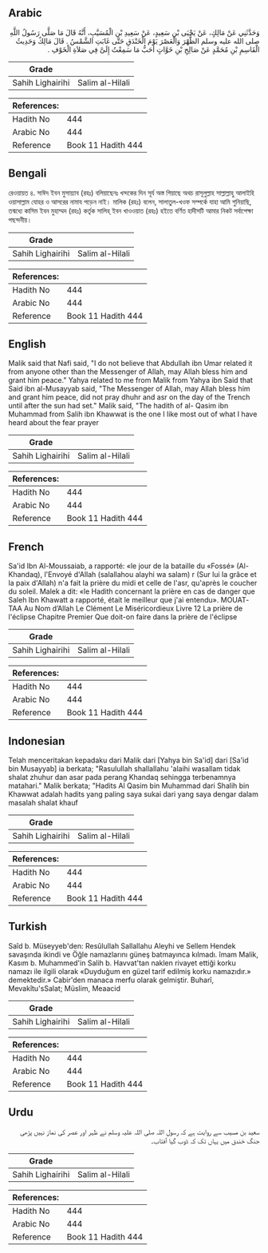 ## Arabic


<div dir="rtl" lang="ar" style={{fontSize:'larger',backgroundColor:'#f8f9fa',padding:20}}>
وَحَدَّثَنِي عَنْ مَالِكٍ، عَنْ يَحْيَى بْنِ سَعِيدٍ، عَنْ سَعِيدِ بْنِ الْمُسَيَّبِ، أَنَّهُ قَالَ مَا صَلَّى رَسُولُ اللَّهِ صلى الله عليه وسلم الظُّهْرَ وَالْعَصْرَ يَوْمَ الْخَنْدَقِ حَتَّى غَابَتِ الشَّمْسُ ‏.‏ قَالَ مَالِكٌ وَحَدِيثُ الْقَاسِمِ بْنِ مُحَمَّدٍ عَنْ صَالِحِ بْنِ خَوَّاتٍ أَحَبُّ مَا سَمِعْتُ إِلَىَّ فِي صَلاَةِ الْخَوْفِ ‏.‏
</div>
<div style={{backgroundColor:'#f8f9fa',padding:20, marginBottom: 10}}><table> <thead> <tr> <th>Grade</th> <th></th> </tr> </thead> <tbody> <tr><td>Sahih Lighairihi</td><td>Salim al-Hilali</td></tr></tbody></table><table> <thead> <tr> <th>References:</th> <th></th> </tr> </thead> <tbody><tr><td>Hadith No</td><td>444</td></tr><tr><td>Arabic No</td><td>444</td></tr><tr><td>Reference</td><td>Book 11 Hadith 444</td></tr></tbody></table></div>

## Bengali


<div dir="ltr" lang="bn" style={{fontSize:'larger',backgroundColor:'#f8f9fa',padding:20}}>
রেওয়ায়ত ৪. সাঈদ ইবন মুসায়্যাব (রহঃ) বলিয়াছেনঃ খন্দকের দিন সূর্য অস্ত গিয়াছে অথচ রাসূলুল্লাহ সাল্লাল্লাহু আলাইহি ওয়াসাল্লাম যোহর ও আসরের নামায পড়েন নাই। মালিক (রহঃ) বলেন, সালাতুল-খওফ সম্পর্কে যাহা আমি শুনিয়াছি, তন্মধ্যে কাসিম ইবন মুহাম্মদ (রহঃ) কর্তৃক সালিহ্ ইবন খাওওয়াত (রহঃ) হইতে বর্ণিত হাদীসটি আমার নিকট সর্বাপেক্ষা পছন্দনীয়।
</div>
<div style={{backgroundColor:'#f8f9fa',padding:20, marginBottom: 10}}><table> <thead> <tr> <th>Grade</th> <th></th> </tr> </thead> <tbody> <tr><td>Sahih Lighairihi</td><td>Salim al-Hilali</td></tr></tbody></table><table> <thead> <tr> <th>References:</th> <th></th> </tr> </thead> <tbody><tr><td>Hadith No</td><td>444</td></tr><tr><td>Arabic No</td><td>444</td></tr><tr><td>Reference</td><td>Book 11 Hadith 444</td></tr></tbody></table></div>

## English


<div dir="ltr" lang="en" style={{fontSize:'larger',backgroundColor:'#f8f9fa',padding:20}}>
Malik said that Nafi said, "I do not believe that Abdullah ibn Umar related it from anyone other than the Messenger of Allah, may Allah bless him and grant him peace." Yahya related to me from Malik from Yahya ibn Said that Said ibn al-Musayyab said, "The Messenger of Allah, may Allah bless him and grant him peace, did not pray dhuhr and asr on the day of the Trench until after the sun had set." Malik said, "The hadith of al- Qasim ibn Muhammad from Salih ibn Khawwat is the one I like most out of what I have heard about the fear prayer
</div>
<div style={{backgroundColor:'#f8f9fa',padding:20, marginBottom: 10}}><table> <thead> <tr> <th>Grade</th> <th></th> </tr> </thead> <tbody> <tr><td>Sahih Lighairihi</td><td>Salim al-Hilali</td></tr></tbody></table><table> <thead> <tr> <th>References:</th> <th></th> </tr> </thead> <tbody><tr><td>Hadith No</td><td>444</td></tr><tr><td>Arabic No</td><td>444</td></tr><tr><td>Reference</td><td>Book 11 Hadith 444</td></tr></tbody></table></div>

## French


<div dir="ltr" lang="fr" style={{fontSize:'larger',backgroundColor:'#f8f9fa',padding:20}}>
Sa'id Ibn Al-Moussaiab, a rapporté: «le jour de la bataille du «Fossé» (Al-Khandaq), l'Envoyé d'Allah (salallahou alayhi wa salam) r (Sur lui la grâce et la paix d'Allah) n'a fait la prière du midi et celle de l'asr, qu'après le coucher du soleil. Malek a dit: «le Hadith concernant la prière en cas de danger que Saleh Ibn Khawatt a rapporté, était le meilleur que j'ai entendu». MOUATTAA Au Nom d’Allah Le Clément Le Miséricordieux Livre 12 La prière de l'éclipse Chapitre Premier Que doit-on faire dans la prière de l'éclipse
</div>
<div style={{backgroundColor:'#f8f9fa',padding:20, marginBottom: 10}}><table> <thead> <tr> <th>Grade</th> <th></th> </tr> </thead> <tbody> <tr><td>Sahih Lighairihi</td><td>Salim al-Hilali</td></tr></tbody></table><table> <thead> <tr> <th>References:</th> <th></th> </tr> </thead> <tbody><tr><td>Hadith No</td><td>444</td></tr><tr><td>Arabic No</td><td>444</td></tr><tr><td>Reference</td><td>Book 11 Hadith 444</td></tr></tbody></table></div>

## Indonesian


<div dir="ltr" lang="id" style={{fontSize:'larger',backgroundColor:'#f8f9fa',padding:20}}>
Telah menceritakan kepadaku dari Malik dari [Yahya bin Sa'id] dari [Sa'id bin Musayyab] ia berkata; "Rasulullah shallallahu 'alaihi wasallam tidak shalat zhuhur dan asar pada perang Khandaq sehingga terbenamnya matahari." Malik berkata; "Hadits Al Qasim bin Muhammad dari Shalih bin Khawwat adalah hadits yang paling saya sukai dari yang saya dengar dalam masalah shalat khauf
</div>
<div style={{backgroundColor:'#f8f9fa',padding:20, marginBottom: 10}}><table> <thead> <tr> <th>Grade</th> <th></th> </tr> </thead> <tbody> <tr><td>Sahih Lighairihi</td><td>Salim al-Hilali</td></tr></tbody></table><table> <thead> <tr> <th>References:</th> <th></th> </tr> </thead> <tbody><tr><td>Hadith No</td><td>444</td></tr><tr><td>Arabic No</td><td>444</td></tr><tr><td>Reference</td><td>Book 11 Hadith 444</td></tr></tbody></table></div>

## Turkish


<div dir="ltr" lang="tr" style={{fontSize:'larger',backgroundColor:'#f8f9fa',padding:20}}>
Saîd b. Müseyyeb'den: Resûlullah Sallallahu Aleyhi ve Sellem Hendek savaşında ikindi ve Öğle namazlarını güneş batmayınca kılmadı. îmam Malik, Kasım b. Muhammed'in Salih b. Havvat'tan naklen rivayet ettiği korku namazı ile ilgili olarak «Duyduğum en güzel tarif edilmiş korku namazıdır.» demektedir.» Cabir'den manaca merfu olarak gelmiştir. Buharî, Mevakîtu'sSalat; Müslim, Meaacid
</div>
<div style={{backgroundColor:'#f8f9fa',padding:20, marginBottom: 10}}><table> <thead> <tr> <th>Grade</th> <th></th> </tr> </thead> <tbody> <tr><td>Sahih Lighairihi</td><td>Salim al-Hilali</td></tr></tbody></table><table> <thead> <tr> <th>References:</th> <th></th> </tr> </thead> <tbody><tr><td>Hadith No</td><td>444</td></tr><tr><td>Arabic No</td><td>444</td></tr><tr><td>Reference</td><td>Book 11 Hadith 444</td></tr></tbody></table></div>

## Urdu


<div dir="rtl" lang="ur" style={{fontSize:'larger',backgroundColor:'#f8f9fa',padding:20}}>
سعید بن مسیب سے روایت ہے کہ رسول اللہ صلی اللہ علیہ وسلم نے ظہر اور عصر کی نماز نہیں پڑھی جنگ خندق میں یہاں تک کہ ڈوب گیا آفتاب۔
</div>
<div style={{backgroundColor:'#f8f9fa',padding:20, marginBottom: 10}}><table> <thead> <tr> <th>Grade</th> <th></th> </tr> </thead> <tbody> <tr><td>Sahih Lighairihi</td><td>Salim al-Hilali</td></tr></tbody></table><table> <thead> <tr> <th>References:</th> <th></th> </tr> </thead> <tbody><tr><td>Hadith No</td><td>444</td></tr><tr><td>Arabic No</td><td>444</td></tr><tr><td>Reference</td><td>Book 11 Hadith 444</td></tr></tbody></table></div>
